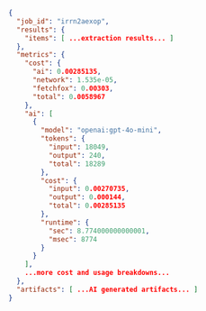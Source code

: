 ```json
{
  "job_id": "irrn2aexop",
  "results": {
    "items": [ ...extraction results... ]
  },
  "metrics": {
    "cost": {
      "ai": 0.00285135,
      "network": 1.535e-05,
      "fetchfox": 0.00303,
      "total": 0.0058967
    },
    "ai": [
      {
        "model": "openai:gpt-4o-mini",
        "tokens": {
          "input": 18049,
          "output": 240,
          "total": 18289
        },
        "cost": {
          "input": 0.00270735,
          "output": 0.000144,
          "total": 0.00285135
        },
        "runtime": {
          "sec": 8.774000000000001,
          "msec": 8774
        }
      }
    ],
    ...more cost and usage breakdowns...
  },
  "artifacts": [ ...AI generated artifacts... ]
}
```